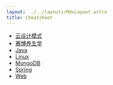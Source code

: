 ```yaml
---
layout: ../../layouts/MdxLayout.astro
title: Cheatsheet
---
```


- [云设计模式](/cheatsheet/cloud-patterns)
- [赛博养生学](/cheatsheet/cyber-huashui)
- [Java](/cheatsheet/java)
- [Linux](/cheatsheet/linux)
- [MongoDB](/cheatsheet/mongo)
- [Spring](/cheatsheet/spring)
- [Web](/cheatsheet/web)